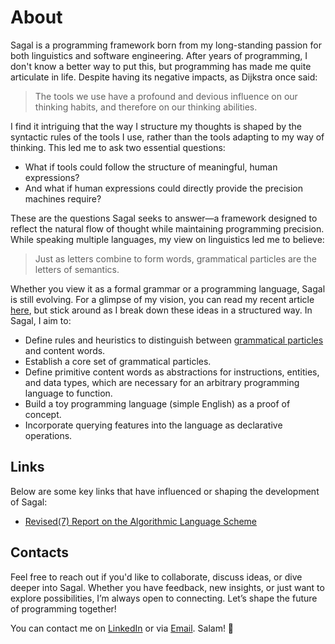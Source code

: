# About
Sagal is a programming framework born from my long-standing passion for both linguistics and software engineering.
After years of programming, I don't know a better way to put this, but programming has made me quite articulate in life. 
Despite having its negative impacts, as Dijkstra once said:
> The tools we use have a profound and devious influence on our thinking habits, and therefore on our thinking abilities.

I find it intriguing that the way I structure my thoughts is shaped by the syntactic rules of the tools I use, rather than the tools adapting to my way of thinking.
This led me to ask two essential questions:
- What if tools could follow the structure of meaningful, human expressions?
- And what if human expressions could directly provide the precision machines require?

These are the questions Sagal seeks to answer—a framework designed to reflect the natural flow of thought while maintaining programming precision.
While speaking multiple languages, my view on linguistics led me to believe:
> Just as letters combine to form words, grammatical particles are the letters of semantics.

Whether you view it as a formal grammar or a programming language, Sagal is still evolving. 
For a glimpse of my vision, you can read my recent article [here](https://open.substack.com/pub/amoallim/p/the-grammar-of-code-a-framework-inspired?r=16dgo0&utm_campaign=post&utm_medium=web), but stick around as I break down these ideas in a structured way.
In Sagal, I aim to:
- Define rules and heuristics to distinguish between [grammatical particles](https://en.wikipedia.org/wiki/Grammatical_particle) and content words.
- Establish a core set of grammatical particles.
- Define primitive content words as abstractions for instructions, entities, and data types, which are necessary for an arbitrary programming language to function.
- Build a toy programming language (simple English) as a proof of concept.
- Incorporate querying features into the language as declarative operations.


## Links
Below are some key links that have influenced or shaping the development of Sagal:
- [Revised(7) Report on the Algorithmic Language Scheme](https://small.r7rs.org/attachment/r7rs.pdf)


## Contacts
Feel free to reach out if you'd like to collaborate, discuss ideas, or dive deeper into Sagal. 
Whether you have feedback, new insights, or just want to explore possibilities, I’m always open to connecting. 
Let’s shape the future of programming together!

You can contact me on [LinkedIn](https://linkedin.com/in/amoallim) or via [Email](mailto:amoallim15@gmail.com). Salam! 👋